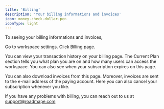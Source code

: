 ```yaml
---
title: 'Billing'
description: 'Your billing informations and invoices'
icon: money-check-dollar-pen
iconType: light
---
```


To seeing your billing informations and invoices,

<Steps>
  <Step title="First Step">
  Go to workspace settings.
  </Step>
  <Step title="Second Step">
    Click Billing page.
  </Step>
</Steps>

You can view your transaction history on your billing page. The Current Plan section tells you what plan you are on and how many users can access the workspace. You can also see when your subscription expires on this page.

You can also download invoices from this page. Moreover, invoices are sent to the e-mail address of the paying account. Here you can also cancel your subscription whenever you like.

<Info>If you have any problems with billing, you can reach out to us at support@roadmape.com</Info>